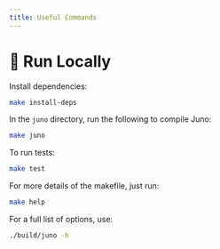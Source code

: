```yaml
---
title: Useful Commands 
---
```

# 🚚 Run Locally

Install dependencies:

```bash
make install-deps
```

In the `juno` directory, run the following to compile Juno:

```bash
make juno
```

To run tests:

```bash
make test
```

For more details of the makefile, just run:

```bash
make help
```

For a full list of options, use:

```bash
./build/juno -h
```
